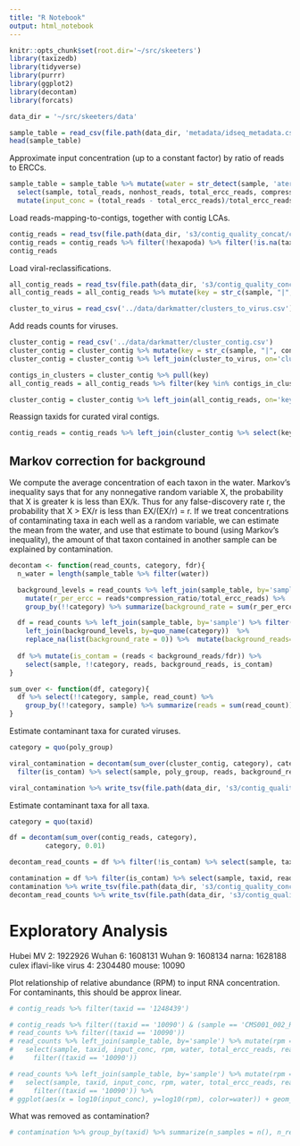```yaml
---
title: "R Notebook"
output: html_notebook
---
```


```r
knitr::opts_chunk$set(root.dir='~/src/skeeters')
library(taxizedb)
library(tidyverse)
library(purrr)
library(ggplot2)
library(decontam)
library(forcats)
```

```r
data_dir = '~/src/skeeters/data'
```

```r
sample_table = read_csv(file.path(data_dir, 'metadata/idseq_metadata.csv'))
head(sample_table)
```

Approximate input concentration (up to a constant factor) by ratio of reads to ERCCs.

```r
sample_table = sample_table %>% mutate(water = str_detect(sample, 'ater')) %>%
  select(sample, total_reads, nonhost_reads, total_ercc_reads, compression_ratio, water) %>%
  mutate(input_conc = (total_reads - total_ercc_reads)/total_ercc_reads, nonhost_frac = nonhost_reads*compression_ratio/total_reads)
```

Load reads-mapping-to-contigs, together with contig LCAs.

```r
contig_reads = read_tsv(file.path(data_dir, 's3/contig_quality_concat/contig_stats_lca.tsv'))
contig_reads = contig_reads %>% filter(!hexapoda) %>% filter(!is.na(taxid)) %>% mutate(key = str_c(sample, "|", contig_name))
contig_reads
```

Load viral-reclassifications.

```r
all_contig_reads = read_tsv(file.path(data_dir, 's3/contig_quality_concat/contig_stats_all.tsv'))
all_contig_reads = all_contig_reads %>% mutate(key = str_c(sample, "|", contig_name))
```

```r
cluster_to_virus = read_csv('../data/darkmatter/clusters_to_virus.csv')
```

Add reads counts for viruses.

```r
cluster_contig = read_csv('../data/darkmatter/cluster_contig.csv')
cluster_contig = cluster_contig %>% mutate(key = str_c(sample, "|", contig))
cluster_contig = cluster_contig %>% left_join(cluster_to_virus, on='cluster') %>% filter(!is.na(name))

contigs_in_clusters = cluster_contig %>% pull(key)
all_contig_reads = all_contig_reads %>% filter(key %in% contigs_in_clusters) %>% select(key, read_count)

cluster_contig = cluster_contig %>% left_join(all_contig_reads, on='key')
```

Reassign taxids for curated viral contigs.

```r
contig_reads = contig_reads %>% left_join(cluster_contig %>% select(key, submission_taxid)) %>% mutate(taxid = ifelse(is.na(submission_taxid), taxid, submission_taxid))
```

## Markov correction for background

We compute the average concentration of each taxon in the water. Markov's inequality says that for any nonnegative random variable X, the probability that X is greater k is less than EX/k. Thus for any false-discovery rate r, the probability that X > EX/r is less than EX/(EX/r) = r. If we treat concentrations of contaminating taxa in each well as a random variable, we can estimate the mean from the water, and use that estimate to bound (using Markov's inequality), the amount of that taxon contained in another sample can be explained by contamination.

```r
decontam <- function(read_counts, category, fdr){
  n_water = length(sample_table %>% filter(water))

  background_levels = read_counts %>% left_join(sample_table, by='sample') %>% filter(water) %>%
    mutate(r_per_ercc = reads*compression_ratio/total_ercc_reads) %>%
    group_by(!!category) %>% summarize(background_rate = sum(r_per_ercc)/n_water)

  df = read_counts %>% left_join(sample_table, by='sample') %>% filter(!water) %>%
    left_join(background_levels, by=quo_name(category))  %>%
    replace_na(list(background_rate = 0)) %>%  mutate(background_reads=total_ercc_reads*background_rate/compression_ratio) 
    
  df %>% mutate(is_contam = (reads < background_reads/fdr)) %>% 
    select(sample, !!category, reads, background_reads, is_contam)
}
```

```r
sum_over <- function(df, category){
  df %>% select(!!category, sample, read_count) %>% 
    group_by(!!category, sample) %>% summarize(reads = sum(read_count))
}
```

Estimate contaminant taxa for curated viruses.

```r
category = quo(poly_group)

viral_contamination = decontam(sum_over(cluster_contig, category), category, 0.01) %>% 
  filter(is_contam) %>% select(sample, poly_group, reads, background_reads) 

viral_contamination %>% write_tsv(file.path(data_dir, 's3/contig_quality_concat/viral_contamination.tsv'))
```

Estimate contaminant taxa for all taxa.

```r
category = quo(taxid)

df = decontam(sum_over(contig_reads, category),
         category, 0.01)

decontam_read_counts = df %>% filter(!is_contam) %>% select(sample, taxid, reads)

contamination = df %>% filter(is_contam) %>% select(sample, taxid, reads, background_reads)
contamination %>% write_tsv(file.path(data_dir, 's3/contig_quality_concat/sample_contamination.tsv'))
decontam_read_counts %>% write_tsv(file.path(data_dir, 's3/contig_quality_concat/decontam_sample_read_counts.tsv'))
```


# Exploratory Analysis

Hubei MV 2: 1922926
Wuhan 6: 1608131
Wuhan 9: 1608134
narna: 1628188
culex iflavi-like virus 4: 2304480
mouse: 10090

Plot relationship of relative abundance (RPM) to input RNA concentration. For contaminants, this should be approx linear.

```r
# contig_reads %>% filter(taxid == '1248439')
```


```r
# contig_reads %>% filter((taxid == '10090') & (sample == 'CMS001_002_Ra_S1'))
# read_counts %>% filter((taxid == '10090'))
# read_counts %>% left_join(sample_table, by='sample') %>% mutate(rpm = reads/total_reads*1e6) %>%
#   select(sample, taxid, input_conc, rpm, water, total_ercc_reads, reads) %>%
#     filter((taxid == '10090'))
```


```r
# read_counts %>% left_join(sample_table, by='sample') %>% mutate(rpm = reads/total_reads*1e6) %>%
#   select(sample, taxid, input_conc, rpm, water, total_ercc_reads, reads) %>%
#     filter((taxid == '10090')) %>%
# ggplot(aes(x = log10(input_conc), y=log10(rpm), color=water)) + geom_point()
```


What was removed as contamination?

```r
# contamination %>% group_by(taxid) %>% summarize(n_samples = n(), n_reads = sum(reads)) %>% arrange(desc(n_samples))
```
